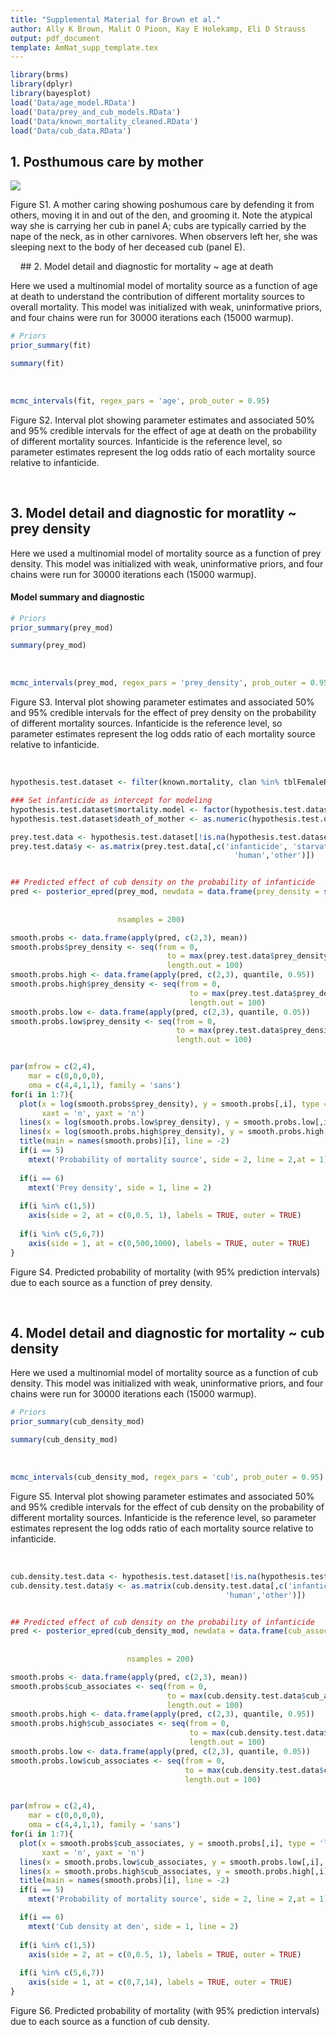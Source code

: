 ```yaml
---
title: "Supplemental Material for Brown et al." 
author: Ally K Brown, Malit O Pioon, Kay E Holekamp, Eli D Strauss
output: pdf_document
template: AmNat_supp_template.tex
---
```


```r

library(brms)
library(dplyr)
library(bayesplot)
load('Data/age_model.RData')
load('Data/prey_and_cub_models.RData')
load('Data/known_mortality_cleaned.RData')
load('Data/cub_data.RData')

```

\newpage

## 1. Posthumous care by mother

![](Plots/fuzz_event_cropped.png)

Figure S1. A mother caring showing poshumous care by defending it from others, moving it in and out of the den, and grooming it. Note the atypical way she is carrying her cub in panel A; cubs are typically carried by the nape of the neck, as in other carnivores. When observers left her, she was sleeping next to the body of her deceased cub (panel E).

&nbsp;
&nbsp;
## 2. Model detail and diagnostic for mortality \~ age at death

Here we used a multinomial model of mortality source as a function of age at death to understand the contribution of different mortality sources to overall mortality. This model was initialized with weak, uninformative priors, and four chains were run for 30000 iterations each (15000 warmup).

```r

# Priors
prior_summary(fit)

summary(fit)

```

&nbsp;
&nbsp;

```r

mcmc_intervals(fit, regex_pars = 'age', prob_outer = 0.95)
```

Figure S2. Interval plot showing parameter estimates and associated 50% and 95% credible intervals for the effect of age at death on the probability of different mortality sources. Infanticide is the reference level, so parameter estimates represent the log odds ratio of each mortality source relative to infanticide.

&nbsp;
&nbsp;

## 3. Model detail and diagnostic for moratlity \~ prey density

Here we used a multinomial model of mortality source as a function of prey density. This model was initialized with weak, uninformative priors, and four chains were run for 30000 iterations each (15000 warmup).

#### Model summary and diagnostic

```r

# Priors
prior_summary(prey_mod)

summary(prey_mod)
```

&nbsp;
&nbsp;

```r

mcmc_intervals(prey_mod, regex_pars = 'prey_density', prob_outer = 0.95)
```

Figure S3. Interval plot showing parameter estimates and associated 50% and 95% credible intervals for the effect of prey density on the probability of different mortality sources. Infanticide is the reference level, so parameter estimates represent the log odds ratio of each mortality source relative to infanticide.  
  
&nbsp;
&nbsp;

```r
hypothesis.test.dataset <- filter(known.mortality, clan %in% tblFemaleRanks$clan)

### Set infanticide as intercept for modeling
hypothesis.test.dataset$mortality.model <- factor(hypothesis.test.dataset$mortality, levels = c('infanticide', 'lion', 'other', 'siblicide', 'death of mother', 'starvation', 'human'))
hypothesis.test.dataset$death_of_mother <- as.numeric(hypothesis.test.dataset$mortality == 'death of mother')

prey.test.data <- hypothesis.test.dataset[!is.na(hypothesis.test.dataset$prey_density),]
prey.test.data$y <- as.matrix(prey.test.data[,c('infanticide', 'starvation', 'lion', 'siblicide','death_of_mother',
                                                  'human','other')])


## Predicted effect of cub density on the probability of infanticide
pred <- posterior_epred(prey_mod, newdata = data.frame(prey_density = seq(from = 0,
                                                                                   to = max(prey.test.data$prey_density), 
                                                                                   length.out = 100)),
                        nsamples = 200)

smooth.probs <- data.frame(apply(pred, c(2,3), mean))
smooth.probs$prey_density <- seq(from = 0,
                                   to = max(prey.test.data$prey_density), 
                                   length.out = 100)
smooth.probs.high <- data.frame(apply(pred, c(2,3), quantile, 0.95))
smooth.probs.high$prey_density <- seq(from = 0,
                                        to = max(prey.test.data$prey_density), 
                                        length.out = 100)
smooth.probs.low <- data.frame(apply(pred, c(2,3), quantile, 0.05))
smooth.probs.low$prey_density <- seq(from = 0,
                                     to = max(prey.test.data$prey_density), 
                                     length.out = 100)


par(mfrow = c(2,4),
    mar = c(0,0,0,0),
    oma = c(4,4,1,1), family = 'sans')
for(i in 1:7){
  plot(x = log(smooth.probs$prey_density), y = smooth.probs[,i], type = 'l', ylim = c(0,1),
       xaxt = 'n', yaxt = 'n')
  lines(x = log(smooth.probs.low$prey_density), y = smooth.probs.low[,i], type = 'l', lty = 2)
  lines(x = log(smooth.probs.high$prey_density), y = smooth.probs.high[,i], type = 'l', lty = 2)
  title(main = names(smooth.probs)[i], line = -2)
  if(i == 5)
    mtext('Probability of mortality source', side = 2, line = 2,at = 1)
  
  if(i == 6)
    mtext('Prey density', side = 1, line = 2)
  
  if(i %in% c(1,5))
    axis(side = 2, at = c(0,0.5, 1), labels = TRUE, outer = TRUE)
  
  if(i %in% c(5,6,7))
    axis(side = 1, at = c(0,500,1000), labels = TRUE, outer = TRUE)
}

```

Figure S4. Predicted probability of mortality (with 95% prediction intervals) due to each source as a function of prey density.  

&nbsp;
&nbsp;

## 4. Model detail and diagnostic for mortality \~ cub density

Here we used a multinomial model of mortality source as a function of cub density. This model was initialized with weak, uninformative priors, and four chains were run for 30000 iterations each (15000 warmup).\

```r

# Priors
prior_summary(cub_density_mod)

summary(cub_density_mod)

```
&nbsp;
&nbsp;

```r

mcmc_intervals(cub_density_mod, regex_pars = 'cub', prob_outer = 0.95)
```

Figure S5. Interval plot showing parameter estimates and associated 50% and 95% credible intervals for the effect of cub density on the probability of different mortality sources. Infanticide is the reference level, so parameter estimates represent the log odds ratio of each mortality source relative to infanticide.

&nbsp;
&nbsp;

```r



cub.density.test.data <- hypothesis.test.dataset[!is.na(hypothesis.test.dataset$cub_associates),]
cub.density.test.data$y <- as.matrix(cub.density.test.data[,c('infanticide', 'starvation', 'lion', 'siblicide','death_of_mother',
                                                'human','other')])


## Predicted effect of cub density on the probability of infanticide
pred <- posterior_epred(cub_density_mod, newdata = data.frame(cub_associates = seq(from = 0,
                                                                                     to = max(cub.density.test.data$cub_associates), 
                                                                                     length.out = 100)),
                          nsamples = 200)

smooth.probs <- data.frame(apply(pred, c(2,3), mean))
smooth.probs$cub_associates <- seq(from = 0,
                                   to = max(cub.density.test.data$cub_associates), 
                                   length.out = 100)
smooth.probs.high <- data.frame(apply(pred, c(2,3), quantile, 0.95))
smooth.probs.high$cub_associates <- seq(from = 0,
                                        to = max(cub.density.test.data$cub_associates), 
                                        length.out = 100)
smooth.probs.low <- data.frame(apply(pred, c(2,3), quantile, 0.05))
smooth.probs.low$cub_associates <- seq(from = 0,
                                       to = max(cub.density.test.data$cub_associates), 
                                       length.out = 100)


par(mfrow = c(2,4),
    mar = c(0,0,0,0),
    oma = c(4,4,1,1), family = 'sans')
for(i in 1:7){
  plot(x = smooth.probs$cub_associates, y = smooth.probs[,i], type = 'l', ylim = c(0,1),
       xaxt = 'n', yaxt = 'n')
  lines(x = smooth.probs.low$cub_associates, y = smooth.probs.low[,i], type = 'l', lty = 2)
  lines(x = smooth.probs.high$cub_associates, y = smooth.probs.high[,i], type = 'l', lty = 2)
  title(main = names(smooth.probs)[i], line = -2)
  if(i == 5)
    mtext('Probability of mortality source', side = 2, line = 2,at = 1)

  if(i == 6)
    mtext('Cub density at den', side = 1, line = 2)
  
  if(i %in% c(1,5))
    axis(side = 2, at = c(0,0.5, 1), labels = TRUE, outer = TRUE)
  
  if(i %in% c(5,6,7))
    axis(side = 1, at = c(0,7,14), labels = TRUE, outer = TRUE)
}

```

Figure S6. Predicted probability of mortality (with 95% prediction intervals) due to each source as a function of cub density.
